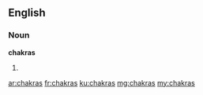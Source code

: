 ==English==

===Noun===
'''chakras'''
# {{plural of|chakra}}

[[ar:chakras]]
[[fr:chakras]]
[[ku:chakras]]
[[mg:chakras]]
[[my:chakras]]
